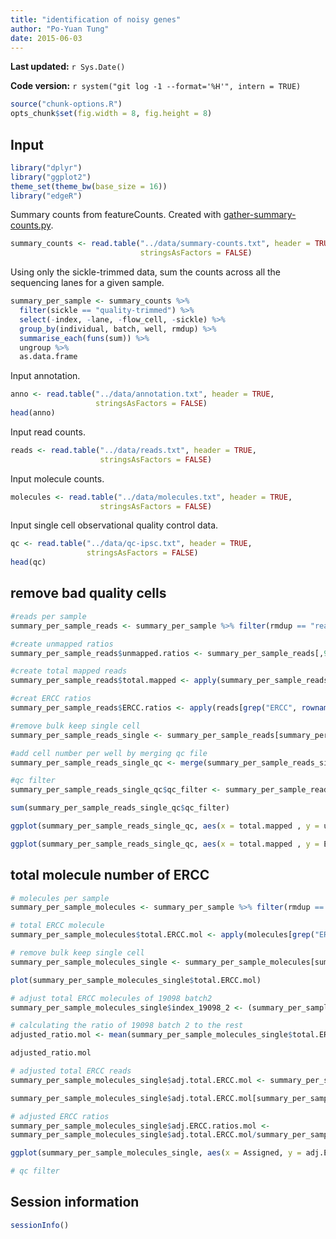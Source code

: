 ```yaml
---
title: "identification of noisy genes"
author: "Po-Yuan Tung"
date: 2015-06-03
---
```


**Last updated:** `r Sys.Date()`

**Code version:** `r system("git log -1 --format='%H'", intern = TRUE)`

```r
source("chunk-options.R")
opts_chunk$set(fig.width = 8, fig.height = 8)
```

## Input

```r
library("dplyr")
library("ggplot2")
theme_set(theme_bw(base_size = 16))
library("edgeR")
```

Summary counts from featureCounts.
Created with [gather-summary-counts.py](https://github.com/jdblischak/singleCellSeq/blob/master/code/gather-summary-counts.py).

```r
summary_counts <- read.table("../data/summary-counts.txt", header = TRUE,
                             stringsAsFactors = FALSE)
```

Using only the sickle-trimmed data, sum the counts across all the sequencing lanes for a given sample.

```r
summary_per_sample <- summary_counts %>%
  filter(sickle == "quality-trimmed") %>%
  select(-index, -lane, -flow_cell, -sickle) %>%
  group_by(individual, batch, well, rmdup) %>%
  summarise_each(funs(sum)) %>%
  ungroup %>%
  as.data.frame
```

Input annotation.

```r
anno <- read.table("../data/annotation.txt", header = TRUE,
                   stringsAsFactors = FALSE)
head(anno)
```

Input read counts.

```r
reads <- read.table("../data/reads.txt", header = TRUE,
                    stringsAsFactors = FALSE)
```

Input molecule counts.

```r
molecules <- read.table("../data/molecules.txt", header = TRUE,
                    stringsAsFactors = FALSE)
```

Input single cell observational quality control data.

```r
qc <- read.table("../data/qc-ipsc.txt", header = TRUE,
                 stringsAsFactors = FALSE)
head(qc)
```

## remove bad quality cells

```r
#reads per sample
summary_per_sample_reads <- summary_per_sample %>% filter(rmdup == "reads")

#create unmapped ratios
summary_per_sample_reads$unmapped.ratios <- summary_per_sample_reads[,9]/apply(summary_per_sample_reads[,5:13],1,sum)

#create total mapped reads
summary_per_sample_reads$total.mapped <- apply(summary_per_sample_reads[,5:8],1,sum)

#creat ERCC ratios
summary_per_sample_reads$ERCC.ratios <- apply(reads[grep("ERCC", rownames(reads)), ],2,sum)/apply(summary_per_sample_reads[,5:8],1,sum)

#remove bulk keep single cell
summary_per_sample_reads_single <- summary_per_sample_reads[summary_per_sample_reads$well!="bulk",]

#add cell number per well by merging qc file
summary_per_sample_reads_single_qc <- merge(summary_per_sample_reads_single,qc,by=c("individual","batch","well"))

#qc filter
summary_per_sample_reads_single_qc$qc_filter <- summary_per_sample_reads_single_qc$cell_number == 1 & summary_per_sample_reads_single_qc$total.mapped > 2 * 10^6

sum(summary_per_sample_reads_single_qc$qc_filter)

ggplot(summary_per_sample_reads_single_qc, aes(x = total.mapped , y = unmapped.ratios, col = qc_filter)) + geom_text(aes(label = cell_number))

ggplot(summary_per_sample_reads_single_qc, aes(x = total.mapped , y = ERCC.ratios, col = qc_filter)) + geom_text(aes(label = cell_number))

```

##  total molecule number of ERCC

```r
# molecules per sample
summary_per_sample_molecules <- summary_per_sample %>% filter(rmdup == "molecules")

# total ERCC molecule
summary_per_sample_molecules$total.ERCC.mol <- apply(molecules[grep("ERCC", rownames(reads)), ],2,sum)

# remove bulk keep single cell
summary_per_sample_molecules_single <- summary_per_sample_molecules[summary_per_sample_molecules$well!="bulk",]

plot(summary_per_sample_molecules_single$total.ERCC.mol)

# adjust total ERCC molecules of 19098 batch2
summary_per_sample_molecules_single$index_19098_2 <- (summary_per_sample_molecules_single$individual == "19098" & summary_per_sample_molecules_single$batch == "2")

# calculating the ratio of 19098 batch 2 to the rest
adjusted_ratio.mol <- mean(summary_per_sample_molecules_single$total.ERCC.mol[summary_per_sample_molecules_single$index_19098_2])/mean(summary_per_sample_molecules_single$total.ERCC[!summary_per_sample_molecules_single$index_19098_2])

adjusted_ratio.mol 

# adjusted total ERCC reads
summary_per_sample_molecules_single$adj.total.ERCC.mol <- summary_per_sample_molecules_single$total.ERCC.mol  

summary_per_sample_molecules_single$adj.total.ERCC.mol[summary_per_sample_molecules_single$index_19098_2] <- summary_per_sample_molecules_single$adj.total.ERCC.mol[summary_per_sample_molecules_single$index_19098_2]/adjusted_ratio.mol

# adjusted ERCC ratios
summary_per_sample_molecules_single$adj.ERCC.ratios.mol <-
summary_per_sample_molecules_single$adj.total.ERCC.mol/summary_per_sample_molecules_single$Assigned

ggplot(summary_per_sample_molecules_single, aes(x = Assigned, y = adj.ERCC.ratios.mol, col = as.factor(individual), shape = as.factor(batch))) + geom_point(size = 3, alpha = 0.5) + facet_grid(individual ~ batch) + theme(axis.text.x = element_text(angle = 90, hjust = 0.9, vjust = 0.5))

# qc filter

```
## Session information

```r
sessionInfo()
```
